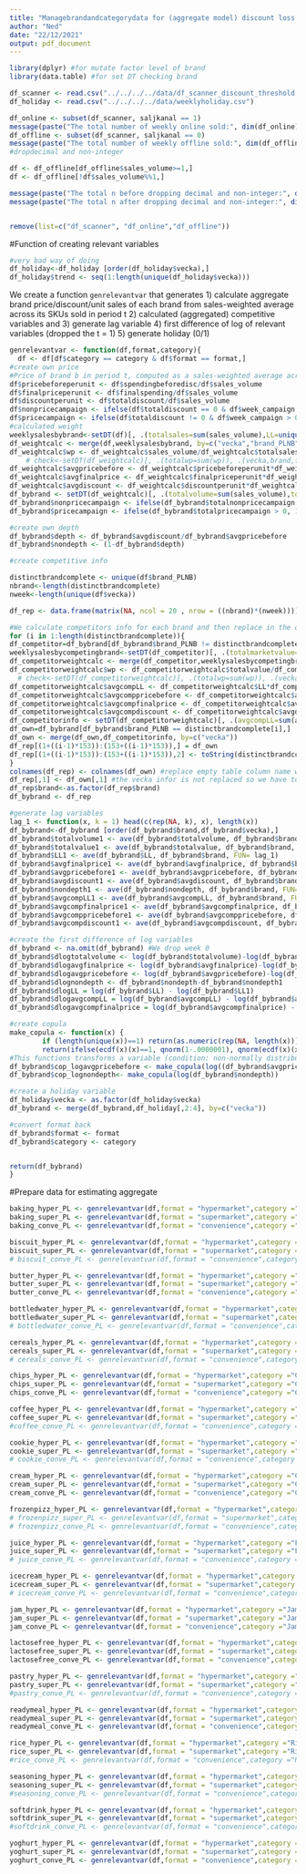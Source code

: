 ```yaml
---
title: "Managebrandandcategorydata for (aggregate model) discount loss threshold"
author: "Ned"
date: "22/12/2021"
output: pdf_document
---
```


```r
library(dplyr) #for mutate factor level of brand
library(data.table) #for set DT checking brand
```

```r
df_scanner <- read.csv("../../../../data/df_scanner_discount_threshold.csv")
df_holiday <- read.csv("../../../../data/weeklyholiday.csv")
```


```r
df_online <- subset(df_scanner, saljkanal == 1)
message(paste("The total number of weekly online sold:", dim(df_online)[1]))
df_offline <- subset(df_scanner, saljkanal == 0)
message(paste("The total number of weekly offline sold:", dim(df_offline)[1]))
#dropdecimal and non-integer

df <- df_offline[df_offline$sales_volume>=1,]
df <- df_offline[!df$sales_volume%%1,]

message(paste("The total n before dropping decimal and non-integer:", dim(df_offline)[1]))
message(paste("The total n after dropping decimal and non-integer:", dim(df)[1]))


remove(list=c("df_scanner", "df_online","df_offline"))

```


#Function of creating relevant variables

```r
#very bad way of doing
df_holiday<-df_holiday [order(df_holiday$vecka),]
df_holiday$trend <- seq(1:length(unique(df_holiday$vecka)))
```

  We create a function ``genrelevantvar`` that generates 1) calculate aggregate brand price/discount/unit sales of each brand from sales-weighted average across its SKUs sold in period t 2) calculated (aggregated) competitive variables and 3) generate lag variable 4) first difference of log of relevant variables (dropped the t = 1) 5) generate holiday (0/1)
  

```r

genrelevantvar <- function(df,format,category){
  df <- df[df$category == category & df$format == format,]
#create own price
#Price of brand b in period t, computed as a sales-weighted average across its SKUs sold in period t
df$pricebeforeperunit <- df$spendingbeforedisc/df$sales_volume
df$finalpriceperunit <- df$finalspending/df$sales_volume
df$discountperunit <- df$totaldiscount/df$sales_volume
df$nonpricecampaign <- ifelse(df$totaldiscount == 0 & df$week_campaign > 0, 1, 0)
df$pricecampaign <- ifelse(df$totaldiscount != 0 & df$week_campaign > 0, 1, 0)
#calculated weight
weeklysalesbybrand<-setDT(df)[, .(totalsales=sum(sales_volume),LL=uniqueN(produkt_id),totalcampaign=.N,totalnonpricecampaign=sum(nonpricecampaign),totalpricecampaign=sum(pricecampaign)), .(vecka,brand_PLNB,format)] #this will return n brand x 3 formats x 153 weeks
df_weightcalc <- merge(df,weeklysalesbybrand, by=c("vecka","brand_PLNB","format"))
df_weightcalc$wp <- df_weightcalc$sales_volume/df_weightcalc$totalsales
    # check<-setDT(df_weightcalc)[, .(totalwp=sum(wp)), .(vecka,brand,format)] #check if weight sum to 1
df_weightcalc$avgpricebefore <- df_weightcalc$pricebeforeperunit*df_weightcalc$wp
df_weightcalc$avgfinalprice <- df_weightcalc$finalpriceperunit*df_weightcalc$wp
df_weightcalc$avgdiscount <- df_weightcalc$discountperunit*df_weightcalc$wp
df_bybrand <- setDT(df_weightcalc)[, .(totalvolume=sum(sales_volume),totalvalue=sum(finalspending),LL=mean(LL),avgpricebefore=sum(avgpricebefore),avgfinalprice=sum(avgfinalprice),avgdiscount=sum(avgdiscount),totalnonpricecampaign=sum(totalnonpricecampaign),totalpricecampaign=sum(totalpricecampaign),totalcampaign=sum(totalcampaign)), .(vecka,brand_PLNB,format)]
df_bybrand$nonpricecampaign <- ifelse(df_bybrand$totalnonpricecampaign > 0, 1, 0)
df_bybrand$pricecampaign <- ifelse(df_bybrand$totalpricecampaign > 0, 1, 0)

#create own depth
df_bybrand$depth <- df_bybrand$avgdiscount/df_bybrand$avgpricebefore
df_bybrand$nondepth <- (1-df_bybrand$depth)

#create competitive info

distinctbrandcomplete <- unique(df$brand_PLNB)
nbrand<-length(distinctbrandcomplete)
nweek<-length(unique(df$vecka))

df_rep <- data.frame(matrix(NA, ncol = 20 , nrow = ((nbrand)*(nweek)))) #create an empty table for iteration information of each brand

#We calculate competitors info for each brand and then replace in the df_rep (rbind each brand)
for (i in 1:length(distinctbrandcomplete)){
df_competitor=df_bybrand[df_bybrand$brand_PLNB != distinctbrandcomplete[i],]
weeklysalesbycompetingbrand<-setDT(df_competitor)[, .(totalmarketvalue=sum(totalvalue)), .(vecka)]
df_competitorweightcalc <- merge(df_competitor,weeklysalesbycompetingbrand, by=c("vecka"))
df_competitorweightcalc$wp <- df_competitorweightcalc$totalvalue/df_competitorweightcalc$totalmarketvalue
  # check<-setDT(df_competitorweightcalc)[, .(totalwp=sum(wp)), .(vecka)] #check if weight sum to 1
df_competitorweightcalc$avgcompLL <- df_competitorweightcalc$LL*df_competitorweightcalc$wp
df_competitorweightcalc$avgcomppricebefore <- df_competitorweightcalc$avgpricebefore*df_competitorweightcalc$wp
df_competitorweightcalc$avgcompfinalprice <- df_competitorweightcalc$avgfinalprice*df_competitorweightcalc$wp
df_competitorweightcalc$avgcompdiscount <- df_competitorweightcalc$avgdiscount*df_competitorweightcalc$wp
df_competitorinfo <- setDT(df_competitorweightcalc)[, .(avgcompLL=sum(avgcompLL),avgcomppricebefore=sum(avgcomppricebefore), avgcompfinalprice=sum(avgcompfinalprice), avgcompdiscount=sum(avgcompdiscount)), .(vecka)]
df_own=df_bybrand[df_bybrand$brand_PLNB == distinctbrandcomplete[i],]
df_own <- merge(df_own,df_competitorinfo, by=c("vecka"))
df_rep[(1+((i-1)*153)):(153+((i-1)*153)),] = df_own
df_rep[(1+((i-1)*153)):(153+((i-1)*153)),2] <- toString(distinctbrandcomplete[i])
}
colnames(df_rep) <- colnames(df_own) #replace empty table column name with the original column name
df_rep[,1] <- df_own[,1] #the vecka infor is not replaced so we have to replace from the original table
df_rep$brand<-as.factor(df_rep$brand)
df_bybrand <- df_rep

#generate lag variables
lag_1 <- function(x, k = 1) head(c(rep(NA, k), x), length(x))
df_bybrand<-df_bybrand [order(df_bybrand$brand,df_bybrand$vecka),]
df_bybrand$totalvolume1 <- ave(df_bybrand$totalvolume, df_bybrand$brand, FUN= lag_1)
df_bybrand$totalvalue1 <- ave(df_bybrand$totalvalue, df_bybrand$brand, FUN= lag_1)
df_bybrand$LL1 <- ave(df_bybrand$LL, df_bybrand$brand, FUN= lag_1)
df_bybrand$avgfinalprice1 <- ave(df_bybrand$avgfinalprice, df_bybrand$brand, FUN= lag_1)
df_bybrand$avgpricebefore1 <- ave(df_bybrand$avgpricebefore, df_bybrand$brand, FUN= lag_1)
df_bybrand$avgdiscount1 <- ave(df_bybrand$avgdiscount, df_bybrand$brand, FUN= lag_1)
df_bybrand$nondepth1 <- ave(df_bybrand$nondepth, df_bybrand$brand, FUN= lag_1)
df_bybrand$avgcompLL1 <- ave(df_bybrand$avgcompLL, df_bybrand$brand, FUN= lag_1)
df_bybrand$avgcompfinalprice1 <- ave(df_bybrand$avgcompfinalprice, df_bybrand$brand, FUN= lag_1)
df_bybrand$avgcomppricebefore1 <- ave(df_bybrand$avgcomppricebefore, df_bybrand$brand, FUN= lag_1)
df_bybrand$avgcompdiscount1 <- ave(df_bybrand$avgcompdiscount, df_bybrand$brand, FUN= lag_1)

#create the first difference of log variables
df_bybrand <- na.omit(df_bybrand) #We drop week 0
df_bybrand$dlogtotalvolume <- log(df_bybrand$totalvolume)-log(df_bybrand$totalvolume1)
df_bybrand$dlogavgfinalprice <- log(df_bybrand$avgfinalprice)-log(df_bybrand$avgfinalprice1)
df_bybrand$dlogavgpricebefore <- log(df_bybrand$avgpricebefore)-log(df_bybrand$avgpricebefore1)
df_bybrand$dlognondepth <- df_bybrand$nondepth-df_bybrand$nondepth1
df_bybrand$dlogLL = log(df_bybrand$LL) - log(df_bybrand$LL1)
df_bybrand$dlogavgcompLL = log(df_bybrand$avgcompLL) - log(df_bybrand$avgcompLL1)
df_bybrand$dlogavgcompfinalprice = log(df_bybrand$avgcompfinalprice) - log(df_bybrand$avgcompfinalprice1)

#create copula
make_copula <- function(x) {
		if (length(unique(x))==1) return(as.numeric(rep(NA, length(x))))
		return(ifelse(ecdf(x)(x)==1, qnorm(1-.0000001), qnorm(ecdf(x)(x))))}
#This functions transforms a variable (condition: non-normally distributed) to its copula-correction term which can be entered in model estimation. See Park and Gupta (2012, Marketing Science)
df_bybrand$cop_logavgpricebefore <- make_copula(log((df_bybrand$avgpricebefore)))
df_bybrand$cop_lognondepth<- make_copula(log(df_bybrand$nondepth))

#create a holiday variable
df_holiday$vecka <- as.factor(df_holiday$vecka)
df_bybrand <- merge(df_bybrand,df_holiday[,2:4], by=c("vecka"))

#convert format back
df_bybrand$format <- format
df_bybrand$category <- category


return(df_bybrand)
}

```



#Prepare data for estimating aggregate
```r
baking_hyper_PL <- genrelevantvar(df,format = "hypermarket",category ="Baking ingredients")
baking_super_PL <- genrelevantvar(df,format = "supermarket",category ="Baking ingredients")
baking_conve_PL <- genrelevantvar(df,format = "convenience",category ="Baking ingredients")

biscuit_hyper_PL <- genrelevantvar(df,format = "hypermarket",category ="Biscuits")
biscuit_super_PL <- genrelevantvar(df,format = "supermarket",category ="Biscuits")
# biscuit_conve_PL <- genrelevantvar(df,format = "convenience",category ="Biscuits") #there are several weeks ICA is not sold in convenient store

butter_hyper_PL <- genrelevantvar(df,format = "hypermarket",category ="Butter")
butter_super_PL <- genrelevantvar(df,format = "supermarket",category ="Butter")
butter_conve_PL <- genrelevantvar(df,format = "convenience",category ="Butter")

bottledwater_hyper_PL <- genrelevantvar(df,format = "hypermarket",category ="Bottled water")
bottledwater_super_PL <- genrelevantvar(df,format = "supermarket",category ="Bottled water")
# bottledwater_conve_PL <- genrelevantvar(df,format = "convenience",category ="Bottled water") #there is one week ICA is not sold in convenient store

cereals_hyper_PL <- genrelevantvar(df,format = "hypermarket",category ="Cereals")
cereals_super_PL <- genrelevantvar(df,format = "supermarket",category ="Cereals")
# cereals_conve_PL <- genrelevantvar(df,format = "convenience",category ="Cereals") #there is one week ICA is not sold in convenient store

chips_hyper_PL <- genrelevantvar(df,format = "hypermarket",category ="Chips & Salty snacks")
chips_super_PL <- genrelevantvar(df,format = "supermarket",category ="Chips & Salty snacks")
chips_conve_PL <- genrelevantvar(df,format = "convenience",category ="Chips & Salty snacks")

coffee_hyper_PL <- genrelevantvar(df,format = "hypermarket",category ="Coffee")
coffee_super_PL <- genrelevantvar(df,format = "supermarket",category ="Coffee")
#coffee_conve_PL <- genrelevantvar(df,format = "convenience",category ="Coffee") #there are several weeks ICA is not sold in convenient store

cookie_hyper_PL <- genrelevantvar(df,format = "hypermarket",category ="Cookies")
cookie_super_PL <- genrelevantvar(df,format = "supermarket",category ="Cookies")
# cookie_conve_PL <- genrelevantvar(df,format = "convenience",category ="Cookies") #there is one week ICA is not sold in convenient store

cream_hyper_PL <- genrelevantvar(df,format = "hypermarket",category ="Cream")
cream_super_PL <- genrelevantvar(df,format = "supermarket",category ="Cream")
cream_conve_PL <- genrelevantvar(df,format = "convenience",category ="Cream")

frozenpizz_hyper_PL <- genrelevantvar(df,format = "hypermarket",category ="Frozen Pizza Snacks")
# frozenpizz_super_PL <- genrelevantvar(df,format = "supermarket",category ="Frozen Pizza Snacks") #there are several weeks ICA is not sold in convenient store
# frozenpizz_conve_PL <- genrelevantvar(df,format = "convenience",category ="Frozen Pizza Snacks") #there are several weeks ICA is not sold in convenient store

juice_hyper_PL <- genrelevantvar(df,format = "hypermarket",category ="Fruit Juice")
juice_super_PL <- genrelevantvar(df,format = "supermarket",category ="Fruit Juice")
# juice_conve_PL <- genrelevantvar(df,format = "convenience",category ="Fruit Juice") #there is one week ICA is not sold in convenient

icecream_hyper_PL <- genrelevantvar(df,format = "hypermarket",category ="Ice cream")
icecream_super_PL <- genrelevantvar(df,format = "supermarket",category ="Ice cream")
# icecream_conve_PL <- genrelevantvar(df,format = "convenience",category ="Ice cream") #there are several weeks ICA is not sold in convenient store

jam_hyper_PL <- genrelevantvar(df,format = "hypermarket",category ="Jam")
jam_super_PL <- genrelevantvar(df,format = "supermarket",category ="Jam")
jam_conve_PL <- genrelevantvar(df,format = "convenience",category ="Jam")

lactosefree_hyper_PL <- genrelevantvar(df,format = "hypermarket",category ="LactoseFree")
lactosefree_super_PL <- genrelevantvar(df,format = "supermarket",category ="LactoseFree")
lactosefree_conve_PL <- genrelevantvar(df,format = "convenience",category ="LactoseFree")

pastry_hyper_PL <- genrelevantvar(df,format = "hypermarket",category ="Pastry")
pastry_super_PL <- genrelevantvar(df,format = "supermarket",category ="Pastry")
#pastry_conve_PL <- genrelevantvar(df,format = "convenience",category ="Pastry") #there are several weeks ICA is not sold in convenient store

readymeal_hyper_PL <- genrelevantvar(df,format = "hypermarket",category ="Ready-made meals")
readymeal_super_PL <- genrelevantvar(df,format = "supermarket",category ="Ready-made meals")
readymeal_conve_PL <- genrelevantvar(df,format = "convenience",category ="Ready-made meals")

rice_hyper_PL <- genrelevantvar(df,format = "hypermarket",category ="Rice")
rice_super_PL <- genrelevantvar(df,format = "supermarket",category ="Rice")
#rice_conve_PL <- genrelevantvar(df,format = "convenience",category ="Rice") #there are several weeks ICA is not sold in convenient store

seasoning_hyper_PL <- genrelevantvar(df,format = "hypermarket",category ="Seasoning")
seasoning_super_PL <- genrelevantvar(df,format = "supermarket",category ="Seasoning")
#seasoning_conve_PL <- genrelevantvar(df,format = "convenience",category ="Seasoning") #there is one week ICA is not sold in convenient

softdrink_hyper_PL <- genrelevantvar(df,format = "hypermarket",category ="Soft drinks")
softdrink_super_PL <- genrelevantvar(df,format = "supermarket",category ="Soft drinks")
#softdrink_conve_PL <- genrelevantvar(df,format = "convenience",category ="Soft drinks") #there is one week ICA is not sold in convenient

yoghurt_hyper_PL <- genrelevantvar(df,format = "hypermarket",category ="Yogurt")
yoghurt_super_PL <- genrelevantvar(df,format = "supermarket",category ="Yogurt")
yoghurt_conve_PL <- genrelevantvar(df,format = "convenience",category ="Yogurt")
```

